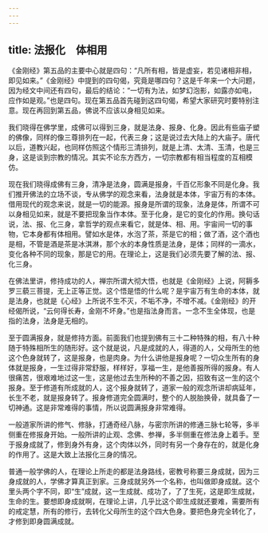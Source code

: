 ```yaml
---
---
---
```

title: 法报化　体相用
---




《金刚经》第五品的主要中心就是四句：“凡所有相，皆是虚妄，若见诸相非相，即见如来。”《金刚经》中提到的四句偈，究竟是哪四句？这是千年来一个大问题，因为经文中间还有四句，最后的结论：“一切有为法，如梦幻泡影，如露亦如电，应作如是观。”也是四句。现在第五品首先碰到这四句偈，希望大家研究时要特别注意。现在再回到第五品，佛说不应该以身相见如来。

我们晓得在佛学里，成佛可以得到三身，就是法身、报身、化身。因此有些庙子塑的佛像，同样的像三尊排列在一起，代表三身；这是说过去大陆上的大庙子。唐代以后，道教兴起，也同样仿照这个情形三清排列，就是上清、太清、玉清，也是三身，这是谈到宗教的情况。其实不论东方西方，一切宗教都有相当程度的互相模仿。

现在我们晓得成佛有三身，清净是法身，圆满是报身，千百亿形象不同是化身。我们推开佛法的立场不谈，专从佛学的观念来看，法身就是本体，宇宙万有的本体。借用现代的观念来说，就是一切的能源。报身是所谓的现象，法身是体，所谓不可以身相见如来，就是不要把现象当作本体。至于化身，是它的变化的作用。换句话说，法、报、化三身，拿哲学的观点来看它，就是体、相、用。宇宙间一切的事物，它本身都有体相用。譬如水是体，水泡了茶，茶是它的相；做了酒，这个酒也是相，不管是酒是茶是冰淇淋，那个水的本身性质是法身，是体；同样的一滴水，变化各种不同的现象，那是它的用。在理论上，这是我们必须先要了解的法、报、化三身。

在佛法里讲，修持成功的人，禅宗所谓大彻大悟，也就是《金刚经》上说，阿耨多罗三藐三菩提，无上正等正觉。这个悟是悟的什么呢？是宇宙万有生命的本体，就是法身，也就是《心经》上所说不生不灭，不垢不净，不增不减。《金刚经》的开经偈所说，“云何得长寿，金刚不坏身。”也是指法身而言。一念不生全体现，也是指的法身，法身是无相的。

至于圆满报身，就是修持方面。前面我们也提到佛有三十二种特殊的相，有八十种随于特殊相所生的随形好。这个就是说，凡是成就的人，得道的人，父母所生的他这个色身就转了，这是报身，也是肉身。为什么讲他是报身呢？一切众生所有的身体就是报身，一生过得非常舒服，样样好，享福一生，是他善报所得的报身。有人很痛苦，很艰难地过这一生，这是他过去生所种的不善之因，招致有这一生的这个报身。至于修道有所成就的人，这个报身就转了，道家一般的观念所讲却病延年，长生不老，就是报身转了。报身修道完全圆满时，整个的人脱胎换骨，就具备了一切神通。这是非常难得的事情，所以说圆满报身非常难得。

一般道家所讲的修气、修脉，打通奇经八脉，与密宗所讲的修通三脉七轮等，多半侧重在修报身开始。一般所讲的止观、念佛、参禅，多半侧重在修法身上着手。至于报身成就了，修到身外有身，这个肉体以外，同时有另一个身存在的，就是化身的作用了。这是大致上法报化三身的情况。

普通一般学佛的人，在理论上所走的都是法身路线，密教号称要三身成就，因为三身成就的人，学佛才算真正到家。三身成就另外一个名称，也叫做即身成就。这个里头两个字不同，即“生”成就，这一生成就、成功了，了了生死，这是即生成就，生命的生。要想即身成就啊，在理论上讲，几乎比这个即生成就还要难，需要所有的戒定慧，所有的修行，去转化父母所生的这个四大色身。要把色身完全转化了，才修到即身圆满成就。